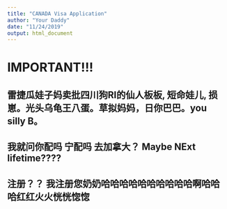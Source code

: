 ```yaml
---
title: "CANADA Visa Application"
author: "Your Daddy"
date: "11/24/2019"
output: html_document
---
```


# IMPORTANT!!!

## 雷捷瓜娃子妈卖批四川狗RI的仙人板板, 短命娃儿, 损崽。光头乌龟王八蛋。草拟妈妈，日你巴巴。you silly B。

## 我就问你配吗 宁配吗 去加拿大？ Maybe NExt lifetime????

## 注册？？ 我注册您奶奶哈哈哈哈哈哈哈哈哈哈啊哈哈哈红红火火恍恍惚惚
